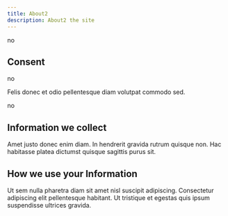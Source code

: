 ```yaml
---
title: About2
description: About2 the site
---
```


no

## Consent

no

Felis donec et odio pellentesque diam volutpat commodo sed.

no

## Information we collect

Amet justo donec enim diam. In hendrerit gravida rutrum quisque non. Hac habitasse platea dictumst quisque sagittis purus sit.

## How we use your Information

Ut sem nulla pharetra diam sit amet nisl suscipit adipiscing. Consectetur adipiscing elit pellentesque habitant. Ut tristique et egestas quis ipsum suspendisse ultrices gravida.
